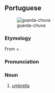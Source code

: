 ==Portuguese==
[[File:Regnhlíf.jpg|thumb|guarda-chuva]]

===Etymology===
From {{m|pt|guardar||to guard}} + {{m|pt|chuva||rain}}.

===Pronunciation===
{{pt-IPA}}

===Noun===
{{pt-noun|m|s}}

# [[umbrella]]
#: {{syn|pt|chapéu-de-chuva}}

{{cln|pt|verb-noun compounds}}
